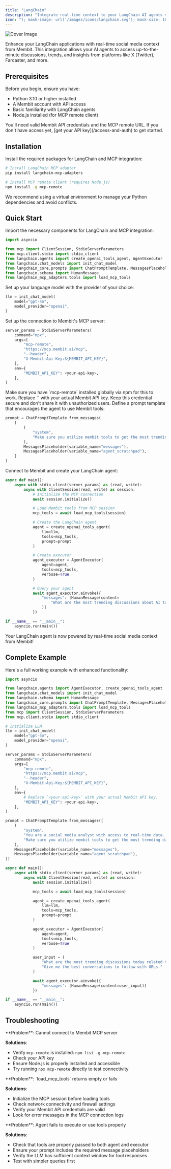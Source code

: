```yaml
---
title: "LangChain"
description: "Integrate real-time context to your LangChain AI agents via Membit MCP.."
icon: "); mask-image: url('/images/icons/langchain.svg'); mask-size: 100% 100%;/*"
---
```


<img
  src="/images/cover/langchain.png"
  alt="Cover Image"
  className="rounded-lg"
  noZoom
/>

Enhance your LangChain applications with real-time social media context from Membit. This integration allows your AI agents to access up-to-the-minute discussions, trends, and insights from platforms like X (Twitter), Farcaster, and more.

## Prerequisites

Before you begin, ensure you have:

- Python 3.10 or higher installed
- A Membit account with API access
- Basic familiarity with LangChain agents
- Node.js installed (for MCP remote client)

<Warning>
  You'll need valid Membit API credentials and the MCP remote URL. If you don't
  have access yet, [get your API key](/access-and-auth) to get started.
</Warning>

## Installation

Install the required packages for LangChain and MCP integration:

```bash
# Install LangChain MCP adapter
pip install langchain-mcp-adapters

# Install MCP remote client (requires Node.js)
npm install -g mcp-remote
```

<Tip>
  We recommend using a virtual environment to manage your Python dependencies
  and avoid conflicts.
</Tip>

## Quick Start

<Steps>
<Step title="Import required modules">
Import the necessary components for LangChain and MCP integration:

```python
import asyncio

from mcp import ClientSession, StdioServerParameters
from mcp.client.stdio import stdio_client
from langchain.agents import create_openai_tools_agent, AgentExecutor
from langchain.chat_models import init_chat_model
from langchain_core.prompts import ChatPromptTemplate, MessagesPlaceholder
from langchain.schema import HumanMessage
from langchain_mcp_adapters.tools import load_mcp_tools
```

</Step>

<Step title="Configure your LLM">
Set up your language model with the provider of your choice:

```python
llm = init_chat_model(
    model="gpt-4o",
    model_provider="openai",
)
```

</Step>

<Step title="Configure MCP server parameters">
Set up the connection to Membit's MCP server:

```python
server_params = StdioServerParameters(
    command="npx",
    args=[
        "mcp-remote",
        "https://mcp.membit.ai/mcp",
        "--header",
        "X-Membit-Api-Key:${MEMBIT_API_KEY}",
    ],
    env={
        "MEMBIT_API_KEY": <your-api-key>,
    },
)
```

<Note>
  Make sure you have `mcp-remote` installed globally via npm for this to work.
</Note>

<Warning>
Replace `<your-api-key>` with your actual Membit API key. Keep this credential secure and don't share it with unauthorized users.
</Warning>
</Step>

<Step title="Create agent prompt">
Define a prompt template that encourages the agent to use Membit tools:

```python
prompt = ChatPromptTemplate.from_messages(
    [
        (
            "system",
            "Make sure you utilize membit tools to get the most trending data."
        ),
        MessagesPlaceholder(variable_name="messages"),
        MessagesPlaceholder(variable_name="agent_scratchpad"),
    ]
)
```

</Step>

<Step title="Create and run your agent">
Connect to Membit and create your LangChain agent:

```python
async def main():
    async with stdio_client(server_params) as (read, write):
        async with ClientSession(read, write) as session:
            # Initialize the MCP connection
            await session.initialize()

            # Load Membit tools from MCP session
            mcp_tools = await load_mcp_tools(session)

            # Create the LangChain agent
            agent = create_openai_tools_agent(
                llm=llm,
                tools=mcp_tools,
                prompt=prompt
            )

            # Create executor
            agent_executor = AgentExecutor(
                agent=agent,
                tools=mcp_tools,
                verbose=True
            )

            # Query your agent
            await agent_executor.ainvoke({
                "messages": [HumanMessage(content=
                    "What are the most trending discussions about AI today?"
                )]
            })

if __name__ == "__main__":
    asyncio.run(main())
```

<Check>
Your LangChain agent is now powered by real-time social media context from Membit!
</Check>
</Step>
</Steps>

## Complete Example

Here's a full working example with enhanced functionality:

```python
import asyncio

from langchain.agents import AgentExecutor, create_openai_tools_agent
from langchain.chat_models import init_chat_model
from langchain.schema import HumanMessage
from langchain_core.prompts import ChatPromptTemplate, MessagesPlaceholder
from langchain_mcp_adapters.tools import load_mcp_tools
from mcp import ClientSession, StdioServerParameters
from mcp.client.stdio import stdio_client

# Initialize LLM
llm = init_chat_model(
    model="gpt-4o",
    model_provider="openai",
)

server_params = StdioServerParameters(
    command="npx",
    args=[
        "mcp-remote",
        "https://mcp.membit.ai/mcp",
        "--header",
        "X-Membit-Api-Key:${MEMBIT_API_KEY}",
    ],
    env={
        # Replace `<your-api-key>` with your actual Membit API key.
        "MEMBIT_API_KEY": <your-api-key>,
    },
)

prompt = ChatPromptTemplate.from_messages([
    (
        "system",
        "You are a social media analyst with access to real-time data. "
        "Make sure you utilize membit tools to get the most trending data."
    ),
    MessagesPlaceholder(variable_name="messages"),
    MessagesPlaceholder(variable_name="agent_scratchpad"),
])

async def main():
    async with stdio_client(server_params) as (read, write):
        async with ClientSession(read, write) as session:
            await session.initialize()

            mcp_tools = await load_mcp_tools(session)

            agent = create_openai_tools_agent(
                llm=llm,
                tools=mcp_tools,
                prompt=prompt
            )

            agent_executor = AgentExecutor(
                agent=agent,
                tools=mcp_tools,
                verbose=True
            )

            user_input = (
                "What are the most trending discussions today related to Bitcoin? "
                "Give me the best conversations to follow with URLs."
            )

            await agent_executor.ainvoke({
                "messages": [HumanMessage(content=user_input)]
            })

if __name__ == "__main__":
    asyncio.run(main())
```

## Troubleshooting

<AccordionGroup>
<Accordion title="MCP Connection Issues">
**Problem**: Cannot connect to Membit MCP server

**Solutions**:
- Verify `mcp-remote` is installed: `npm list -g mcp-remote`
- Check your API key
- Ensure Node.js is properly installed and accessible
- Try running `npx mcp-remote` directly to test connectivity
</Accordion>

<Accordion title="Tool Loading Failures">
**Problem**: `load_mcp_tools` returns empty or fails

**Solutions**:
- Initialize the MCP session before loading tools
- Check network connectivity and firewall settings
- Verify your Membit API credentials are valid
- Look for error messages in the MCP connection logs
</Accordion>

<Accordion title="Agent Execution Errors">
**Problem**: Agent fails to execute or use tools properly

**Solutions**:
- Check that tools are properly passed to both agent and executor
- Ensure your prompt includes the required message placeholders
- Verify the LLM has sufficient context window for tool responses
- Test with simpler queries first
</Accordion>
</AccordionGroup>

